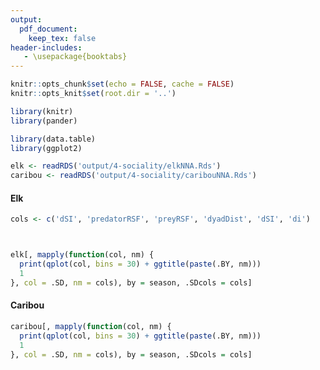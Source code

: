 ```yaml
---
output: 
  pdf_document:
    keep_tex: false
header-includes:
   - \usepackage{booktabs}
---
```



```r
knitr::opts_chunk$set(echo = FALSE, cache = FALSE)
knitr::opts_knit$set(root.dir = '..')

library(knitr)
library(pander)
```

```r
library(data.table)
library(ggplot2)
```


```r
elk <- readRDS('output/4-sociality/elkNNA.Rds')
caribou <- readRDS('output/4-sociality/caribouNNA.Rds')
```

#### Elk

```r
cols <- c('dSI', 'predatorRSF', 'preyRSF', 'dyadDist', 'dSI', 'di')



elk[, mapply(function(col, nm) {
  print(qplot(col, bins = 30) + ggtitle(paste(.BY, nm)))
  1
}, col = .SD, nm = cols), by = season, .SDcols = cols]
```


\newpage 

#### Caribou

```r
caribou[, mapply(function(col, nm) {
  print(qplot(col, bins = 30) + ggtitle(paste(.BY, nm)))
  1
}, col = .SD, nm = cols), by = season, .SDcols = cols]
```
